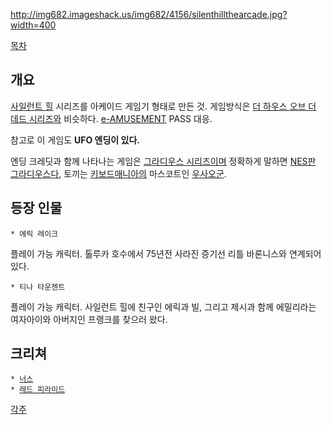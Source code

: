 http://img682.imageshack.us/img682/4156/silenthillthearcade.jpg?width=400

[[목차]]

== 개요 ==
[[사일런트 힐]] 시리즈를 아케이드 게임기 형태로 만든 것. 게임방식은 [[더 하우스 오브 더 데드 시리즈]]와 비슷하다. [[e-AMUSEMENT]] PASS 대응.

{{{#!html
<object width="425" height="344"><param name="movie" value="http://www.youtube.com/v/CpqDEeArpMk&hl=ko&fs=1&"></param><param name="allowFullScreen" value="true"></param><param name="allowscriptaccess" value="always"></param><embed src="http://www.youtube.com/v/CpqDEeArpMk&hl=ko&fs=1&" type="application/x-shockwave-flash" allowscriptaccess="always" allowfullscreen="true" width="425" height="344"></embed></object>

<object width="425" height="344"><param name="movie" value="http://www.youtube.com/v/teLCvS2rcro&hl=ko&fs=1&"></param><param name="allowFullScreen" value="true"></param><param name="allowscriptaccess" value="always"></param><embed src="http://www.youtube.com/v/teLCvS2rcro&hl=ko&fs=1&" type="application/x-shockwave-flash" allowscriptaccess="always" allowfullscreen="true" width="425" height="344"></embed></object>
}}}


참고로 이 게임도 '''UFO 엔딩이 있다.'''

{{{#!html
<object width="560" height="340"><param name="movie" value="http://www.youtube.com/v/QyF4371Bt0M&hl=ko&fs=1&"></param><param name="allowFullScreen" value="true"></param><param name="allowscriptaccess" value="always"></param><embed src="http://www.youtube.com/v/QyF4371Bt0M&hl=ko&fs=1&" type="application/x-shockwave-flash" allowscriptaccess="always" allowfullscreen="true" width="560" height="340"></embed></object>
}}}
엔딩 크레딧과 함께 나타나는 게임은 [[그라디우스 시리즈]]이며 정확하게 말하면 [[NES]]판 [[그라디우스]]다, 토끼는 [[키보드매니아]]의 마스코트인 [[우사오군]].
== 등장 인물 ==
 * 에릭 레이크
플레이 가능 캐릭터. 톨루카 호수에서 75년전 사라진 증기선 리틀 바론니스와 연계되어 있다.

 * 티나 타운젠트
플레이 가능 캐릭터. 사일런트 힐에 친구인 에릭과 빌, 그리고 제시과 함께 에밀리라는 여자아이와 아버지인 프랭크를 찾으러 왔다.

== 크리쳐 ==
 * [[너스]]
 * [[레드 피라미드]]

[[각주]]
